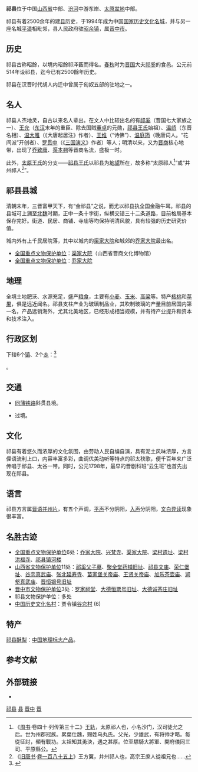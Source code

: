 {{Not|淇县}}
{{coord|37|21|15|N|112|18|42|E|type:landmark|display=title}}
{{Infobox China County
|Belong = [[山西省|山西省]][[晋中市|晋中市]]
}}

'''祁县'''位于中国[[山西省|山西省]]中部、[[汾河|汾河]]中游东岸、[[太原盆地|太原盆地]]中部。

祁县有着2500余年的建[[县|县]]历史，于1994年成为中国[[国家历史文化名城|国家历史文化名城]]，并与另一座名城[[平遥|平遥]]相毗邻，县人民政府驻[[昭余镇|昭余镇]]，属[[晋中市|晋中市]]。

== 历史 ==
祁县古称昭餘，以境内昭餘祁泽薮而得名。[[春秋时期|春秋]]时为[[晋国|晋国]]大夫[[祁奚|祁奚]]的食邑。公元前514年设祁县，迄今已有2500餘年历史。

祁县在汉晋时代胡人内迁中曾属于匈奴五部的驻地之一。

== 名人 ==

祁县人杰地灵，自古以来名人辈出。在文人中比较出名的有[[祁奚|祁奚]]（晋国七大家族之一）、[[王允|王允]]（[[东汉|东汉]]末年的重臣、除去国贼[[董卓|董卓]]的元勋，[[祁县王氏|祁县王氏]]始祖）、[[温峤|温峤]]（东晋名相）、[[温大雅|温大雅]]（《大唐起居注》作者）、[[王维|王维]]（“诗佛”）、[[温庭筠|温庭筠]]（晚唐词人。“花间派”开创者）、[[罗贯中|罗贯中]]（《[[三国演义|三国演义]]》作者）等人；明清以来，又为[[晋商|晋商]]核心地带，出现了[[乔致庸|乔致庸]]、[[渠本翘|渠本翘]]等晋商名流，盛极一时。

此外，[[太原王氏|太原王氏]]的分支——[[祁县王氏|祁县王氏]]以祁县为[[地望|地望]]所在，故多称“太原祁人<ref>《[[周书|周书]]·卷四十·列传第三十二》[[王轨_(北朝)|王轨]]，太原祁人也，小名沙门，汉司徒允之后。世为州郡冠族。累葉仕魏，赐姓乌丸氏。父光，少雄武，有将帅才略。每從征討，頻有戰功。太祖知其勇決，遇之甚厚。位至驃騎大將軍、開府儀同三司、平原縣公。 </ref>”或“并州祁人<ref>《[[旧唐书|旧唐书]]·[[:s:舊唐書/卷185上|卷一百八十五上]]》王方翼，并州祁人也，高宗王庶人從祖兄也……</ref>”。

== 祁县县城 ==
清朝末年，三晋富甲天下，有“金祁县”之说，而尤以祁县执全国金融牛耳。祁县的县城可上溯至[[北魏|北魏]]时期，正中一条十字街，纵横交错三十二条道路，目前格局基本保存完好。街道、民居、商铺、寺庙等均保持明清风貌，具有较强的历史研究价值。

城内外有上千民居院落，其中以城内的[[渠家大院|渠家大院]]和城郊的[[乔家大院|乔家大院]]最出名。

*[[全国重点文物保护单位|全国重点文物保护单位]]：[[渠家大院|渠家大院]]（山西省晋商文化博物馆）
*[[全国重点文物保护单位|全国重点文物保护单位]]：[[乔家大院_(文物古迹)|乔家大院]]

== 地理 ==
全境土地肥沃、水源充足，盛产[[粮食|粮食]]，主要有[[小麦|小麦]]、[[玉米|玉米]]、[[高粱|高粱]]等。特产[[核桃|核桃]]和[[苹果|苹果]]，俱是远近闻名。祁县支柱产业为玻璃制品业，其吹制玻璃的产量目前居国内第一名，产品远销海外，尤其北美地区，已经形成相当规模，并有待产业提升和资本和技术注入。

== 行政区划 ==
{{PAGENAMEBASE}}下辖6个[[行政建制镇|镇]]、2个[[乡_(中华人民共和国)|乡]]：<ref>{{PRC admin/ref sgc|14/07/27/000/000}}</ref>

{{PRC admin/children|14/07/27/000/000}}。

== 交通 ==
* {{rint|cn|rail}}[[同蒲铁路|同蒲铁路]]斜贯县境。
* {{中国国道名|340}}过境。

== 文化 ==
祁县有着悠久而浓厚的文化氛围，由劳动人民自编自演，具有泥土风味浓厚，方言俚语流利上口，内容丰富多彩，曲调优美动听等特点的祁太秧歌，便千百年来广泛传唱于祁县、太谷一带。同时，公元1798年，最早的晋剧科班“云生班”也首先出现在祁县。

== 语言 ==
祁县方言属[[晋语|晋语]][[并州片|并州片]]，有五个声调，[[平声|平声]]不分阴阳，[[入声|入声]]分阴阳，[[文白异读|文白异读]]现象很丰富。

==名胜古迹==
{{main|祁县各级文物保护单位列表}}
*[[全国重点文物保护单位|全国重点文物保护单位]]6处：[[乔家大院|乔家大院]]、[[兴梵寺|兴梵寺]]、[[渠家大院|渠家大院]]、[[梁村遗址|梁村遗址]]、[[梁村洪福寺|梁村洪福寺]]、[[祁县镇河楼|祁县镇河楼]]	
*[[山西省文物保护单位|山西省文物保护单位]]11处：[[祁奚父子墓|祁奚父子墓]]、[[聚全堂药铺旧址|聚全堂药铺旧址]]、[[祁县文庙|祁县文庙]]、[[荣仁堡址|荣仁堡址]]、[[谷恋真武庙|谷恋真武庙]]、[[张北延寿寺|张北延寿寺]]、[[苗家堡关帝庙|苗家堡关帝庙]]、[[王贤关帝庙|王贤关帝庙]]、[[加乐茶壶庙|加乐茶壶庙]]、[[涧壑真武庙|涧壑真武庙]]、[[晋恒银号旧址|晋恒银号旧址]]	
*[[晋中市文物保护单位|晋中市文物保护单位]]3处：[[罗家祠堂|罗家祠堂]]、[[大德恒票号旧址|大德恒票号旧址]]、[[大德诚茶庄旧址|大德诚茶庄旧址]]	
*祁县文物保护单位：多处
*[[中国历史文化名村|中国历史文化名村]]：贾令镇[[谷恋村|谷恋村]] (6)

==特产==
[[祁县酥梨|祁县酥梨]]：[[中国地理标志产品|中国地理标志产品]]。

== 参考文献 ==
{{reflist}}

== 外部链接 ==
* {{Official website|http://www.qixian.gov.cn/|name=祁县人民政府}}

{{祁县行政区划}}
{{晋中市行政区划}}
{{山西行政区划}}
{{中国国家历史文化名城}}

[[Category:祁县|]]
[[Category:晋中区县市|县]]
[[Category:山西省县份|晋中]]
[[Category:国家历史文化名城|晋]]